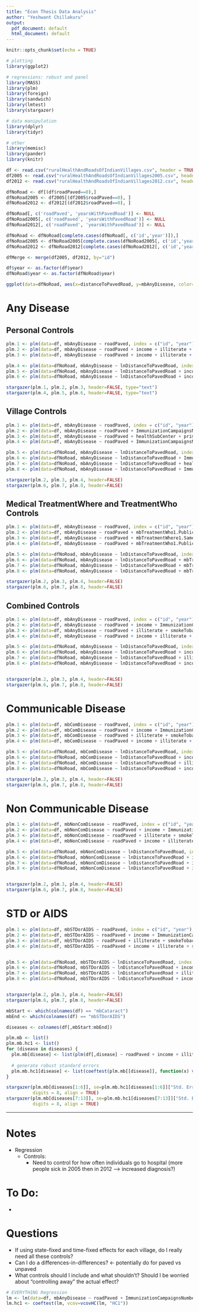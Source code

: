 ```yaml
---
title: "Econ Thesis Data Analysis"
author: "Yeshwant Chillakuru"
output:
  pdf_document: default
  html_document: default
---
```


```r
knitr::opts_chunk$set(echo = TRUE)

# plotting
library(ggplot2)

# regressions: robust and panel
library(MASS)
library(plm)
library(foreign)
library(sandwich)
library(lmtest)
library(stargazer)

# data manipulation
library(dplyr)
library(tidyr)

# other
library(memisc)
library(pander)
library(knitr)
```



```r
df <- read.csv("ruralHealthAndRoadsOfIndianVillages.csv", header = TRUE, row.names = 1)
df2005 <- read.csv("ruralHealthAndRoadsOfIndianVillages2005.csv", header = TRUE, row.names = 1)
df2012 <- read.csv("ruralHealthAndRoadsOfIndianVillages2012.csv", header = TRUE, row.names = 1)

dfNoRoad <- df[(df$roadPaved==0),]
dfNoRoad2005 <- df2005[(df2005$roadPaved==0), ]
dfNoRoad2012 <- df2012[(df2012$roadPaved==0), ]

dfNoRoad[, c('roadPaved', 'yearsWithPavedRoad')] <- NULL
dfNoRoad2005[, c('roadPaved', 'yearsWithPavedRoad')] <- NULL
dfNoRoad2012[, c('roadPaved', 'yearsWithPavedRoad')] <- NULL

dfNoRoad <- dfNoRoad[complete.cases(dfNoRoad[, c('id','year')]),]
dfNoRoad2005 <- dfNoRoad2005[complete.cases(dfNoRoad2005[, c('id','year')]),]
dfNoRoad2012 <- dfNoRoad2012[complete.cases(dfNoRoad2012[, c('id','year')]),]

dfMerge <- merge(df2005, df2012, by="id")

df$year <- as.factor(df$year)
dfNoRoad$year <- as.factor(dfNoRoad$year)

```

```r
ggplot(data=dfNoRoad, aes(x=distanceToPavedRoad, y=mbAnyDisease, color=year)) + geom_point(alpha=0.3, na.rm = TRUE) + labs(title = 'Disease Incidence vs Road Distance') + geom_smooth(method=lm, se=FALSE, na.rm = TRUE)
```

# Any Disease 
## Personal Controls
```r

plm.1 <- plm(data=df, mbAnyDisease ~ roadPaved, index = c("id", "year"), model="within")
plm.2 <- plm(data=df, mbAnyDisease ~ roadPaved + income + illiterate + smokeTobacco + seenDoctor, index = c("id", "year"), model="within")
plm.3 <- plm(data=df, mbAnyDisease ~ roadPaved + income + illiterate + smokeTobacco + ownToilet + electricity + caste.Brahmin + seenDoctor, index = c("id", "year"), model="within")

plm.4 <- plm(data=dfNoRoad, mbAnyDisease ~ lnDistanceToPavedRoad, index = c("id", "year"), model="within")
plm.5 <- plm(data=dfNoRoad, mbAnyDisease ~ lnDistanceToPavedRoad + income + illiterate + smokeTobacco + seenDoctor, index = c("id", "year"), model="within")
plm.6 <- plm(data=dfNoRoad, mbAnyDisease ~ lnDistanceToPavedRoad + income + illiterate + smokeTobacco + ownToilet + electricity + caste.Brahmin + seenDoctor, index = c("id", "year"), model="within")

stargazer(plm.1, plm.2, plm.3, header=FALSE, type="text")
stargazer(plm.4, plm.5, plm.6, header=FALSE, type="text")
```

## Village Controls
```r

plm.1 <- plm(data=df, mbAnyDisease ~ roadPaved, index = c("id", "year"), model="within")
plm.2 <- plm(data=df, mbAnyDisease ~ roadPaved + ImmunizationCampaignsNumber + drinkingWaterSource.Piped, index = c("id", "year"), model="within")
plm.3 <- plm(data=df, mbAnyDisease ~ roadPaved + healthSubCenter + primaryHealthCenter + communityHealthCenter, index = c("id", "year"), model="within")
plm.4 <- plm(data=df, mbAnyDisease ~ roadPaved + ImmunizationCampaignsNumber + drinkingWaterSource.Piped + healthSubCenter + primaryHealthCenter + communityHealthCenter, index = c("id", "year"), model="within")

plm.5 <- plm(data=dfNoRoad, mbAnyDisease ~ lnDistanceToPavedRoad, index = c("id", "year"), model="within")
plm.6 <- plm(data=dfNoRoad, mbAnyDisease ~ lnDistanceToPavedRoad + ImmunizationCampaignsNumber + drinkingWaterSource.Piped, index = c("id", "year"), model="within")
plm.7 <- plm(data=dfNoRoad, mbAnyDisease ~ lnDistanceToPavedRoad + healthSubCenter + primaryHealthCenter + communityHealthCenter, index = c("id", "year"), model="within")
plm.8 <- plm(data=dfNoRoad, mbAnyDisease ~ lnDistanceToPavedRoad + ImmunizationCampaignsNumber + drinkingWaterSource.Piped + healthSubCenter + primaryHealthCenter + communityHealthCenter, index = c("id", "year"), model="within")

stargazer(plm.2, plm.3, plm.4, header=FALSE)
stargazer(plm.6, plm.7, plm.8, header=FALSE)

```

## Medical TreatmentWhere and TreatmentWho Controls
```r
plm.1 <- plm(data=df, mbAnyDisease ~ roadPaved, index = c("id", "year"), model="within")
plm.2 <- plm(data=df, mbAnyDisease ~ roadPaved + mbTreatmentWho1.PublicDoc + mbTreatmentWho1.PublicDocInPvt + mbTreatmentWho1.PvtDoc + mbTreatmentWho1.Pharm, index = c("id", "year"), model="within")
plm.3 <- plm(data=df, mbAnyDisease ~ roadPaved + mbTreatmentWhere1.SameVillage + mbTreatmentWhere1.AnotherVillage + mbTreatmentWhere1.OtherTown + mbTreatmentWhere1.DistrictTown, index = c("id", "year"), model="within")
plm.4 <- plm(data=df, mbAnyDisease ~ roadPaved + mbTreatmentWho1.PublicDoc + mbTreatmentWho1.PublicDocInPvt + mbTreatmentWho1.PvtDoc + mbTreatmentWho1.Pharm + mbTreatmentWhere1.SameVillage + mbTreatmentWhere1.AnotherVillage + mbTreatmentWhere1.OtherTown + mbTreatmentWhere1.DistrictTown, index = c("id", "year"), model="within")

plm.5 <- plm(data=dfNoRoad, mbAnyDisease ~ lnDistanceToPavedRoad, index = c("id", "year"), model="within")
plm.6 <- plm(data=dfNoRoad, mbAnyDisease ~ lnDistanceToPavedRoad + mbTreatmentWho1.PublicDoc + mbTreatmentWho1.PublicDocInPvt + mbTreatmentWho1.PvtDoc + mbTreatmentWho1.Pharm, index = c("id", "year"), model="within")
plm.7 <- plm(data=dfNoRoad, mbAnyDisease ~ lnDistanceToPavedRoad + mbTreatmentWhere1.SameVillage + mbTreatmentWhere1.AnotherVillage + mbTreatmentWhere1.OtherTown + mbTreatmentWhere1.DistrictTown, index = c("id", "year"), model="within")
plm.8 <- plm(data=dfNoRoad, mbAnyDisease ~ lnDistanceToPavedRoad + mbTreatmentWho1.PublicDoc + mbTreatmentWho1.PublicDocInPvt + mbTreatmentWho1.PvtDoc + mbTreatmentWho1.Pharm + mbTreatmentWhere1.SameVillage + mbTreatmentWhere1.AnotherVillage + mbTreatmentWhere1.OtherTown + mbTreatmentWhere1.DistrictTown, index = c("id", "year"), model="within")

stargazer(plm.2, plm.3, plm.4, header=FALSE)
stargazer(plm.6, plm.7, plm.8, header=FALSE)
```

## Combined Controls
```r
plm.1 <- plm(data=df, mbAnyDisease ~ roadPaved, index = c("id", "year"), model="within")
plm.2 <- plm(data=df, mbAnyDisease ~ roadPaved + income + ImmunizationCampaignsNumber + drinkingWaterSource.Piped + primaryHealthCenter + mbTreatmentWhere1.SameVillage + mbTreatmentWhere1.AnotherVillage + mbTreatmentWhere1.OtherTown + mbTreatmentWhere1.DistrictTown, index = c("id", "year"), model="within")
plm.3 <- plm(data=df, mbAnyDisease ~ roadPaved + illiterate + smokeTobacco + ownToilet + mbTreatmentWhere1.SameVillage + mbTreatmentWhere1.AnotherVillage + mbTreatmentWhere1.OtherTown + mbTreatmentWhere1.DistrictTown, index = c("id", "year"), model="within")
plm.4 <- plm(data=df, mbAnyDisease ~ roadPaved + income + illiterate + smokeTobacco + ownToilet + ImmunizationCampaignsNumber + drinkingWaterSource.Piped + primaryHealthCenter + mbTreatmentWhere1.SameVillage + mbTreatmentWhere1.AnotherVillage + mbTreatmentWhere1.OtherTown + mbTreatmentWhere1.DistrictTown + seenDoctor, index = c("id", "year"), model="within")

plm.5 <- plm(data=dfNoRoad, mbAnyDisease ~ lnDistanceToPavedRoad, index = c("id", "year"), model="within")
plm.6 <- plm(data=dfNoRoad, mbAnyDisease ~ lnDistanceToPavedRoad + income + ImmunizationCampaignsNumber + drinkingWaterSource.Piped + primaryHealthCenter + mbTreatmentWhere1.SameVillage + mbTreatmentWhere1.AnotherVillage + mbTreatmentWhere1.OtherTown + mbTreatmentWhere1.DistrictTown, index = c("id", "year"), model="within")
plm.7 <- plm(data=dfNoRoad, mbAnyDisease ~ lnDistanceToPavedRoad + illiterate + smokeTobacco + ownToilet + mbTreatmentWhere1.SameVillage + mbTreatmentWhere1.AnotherVillage + mbTreatmentWhere1.OtherTown + mbTreatmentWhere1.DistrictTown, index = c("id", "year"), model="within")
plm.8 <- plm(data=dfNoRoad, mbAnyDisease ~ lnDistanceToPavedRoad + income + illiterate + smokeTobacco + ownToilet + ImmunizationCampaignsNumber + drinkingWaterSource.Piped + primaryHealthCenter + mbTreatmentWhere1.SameVillage + mbTreatmentWhere1.AnotherVillage + mbTreatmentWhere1.OtherTown + mbTreatmentWhere1.DistrictTown + seenDoctor, index = c("id", "year"), model="within")


stargazer(plm.2, plm.3, plm.4, header=FALSE)
stargazer(plm.6, plm.7, plm.8, header=FALSE)
```

# Communicable Disease

```r
plm.1 <- plm(data=df, mbComDisease ~ roadPaved, index = c("id", "year"), model="within")
plm.2 <- plm(data=df, mbComDisease ~ roadPaved + income + ImmunizationCampaignsNumber + drinkingWaterSource.Piped + primaryHealthCenter + mbTreatmentWhere1.SameVillage + mbTreatmentWhere1.AnotherVillage + mbTreatmentWhere1.OtherTown + mbTreatmentWhere1.DistrictTown, index = c("id", "year"), model="within")
plm.3 <- plm(data=df, mbComDisease ~ roadPaved + illiterate + smokeTobacco + ownToilet + mbTreatmentWhere1.SameVillage + mbTreatmentWhere1.AnotherVillage + mbTreatmentWhere1.OtherTown + mbTreatmentWhere1.DistrictTown, index = c("id", "year"), model="within")
plm.4 <- plm(data=df, mbComDisease ~ roadPaved + income + illiterate + smokeTobacco + ownToilet + ImmunizationCampaignsNumber + drinkingWaterSource.Piped + primaryHealthCenter + mbTreatmentWhere1.SameVillage + mbTreatmentWhere1.AnotherVillage + mbTreatmentWhere1.OtherTown + mbTreatmentWhere1.DistrictTown, index = c("id", "year"), model="within")

plm.5 <- plm(data=dfNoRoad, mbComDisease ~ lnDistanceToPavedRoad, index = c("id", "year"), model="within")
plm.6 <- plm(data=dfNoRoad, mbComDisease ~ lnDistanceToPavedRoad + income + ImmunizationCampaignsNumber + drinkingWaterSource.Piped + primaryHealthCenter + mbTreatmentWhere1.SameVillage + mbTreatmentWhere1.AnotherVillage + mbTreatmentWhere1.OtherTown + mbTreatmentWhere1.DistrictTown, index = c("id", "year"), model="within")
plm.7 <- plm(data=dfNoRoad, mbComDisease ~ lnDistanceToPavedRoad + illiterate + smokeTobacco + ownToilet + mbTreatmentWhere1.SameVillage + mbTreatmentWhere1.AnotherVillage + mbTreatmentWhere1.OtherTown + mbTreatmentWhere1.DistrictTown, index = c("id", "year"), model="within")
plm.8 <- plm(data=dfNoRoad, mbComDisease ~ lnDistanceToPavedRoad + income + illiterate + smokeTobacco + ownToilet + ImmunizationCampaignsNumber + drinkingWaterSource.Piped + primaryHealthCenter + mbTreatmentWhere1.SameVillage + mbTreatmentWhere1.AnotherVillage + mbTreatmentWhere1.OtherTown + mbTreatmentWhere1.DistrictTown, index = c("id", "year"), model="within")

stargazer(plm.2, plm.3, plm.4, header=FALSE)
stargazer(plm.6, plm.7, plm.8, header=FALSE)
```

# Non Communicable Disease
```r
plm.1 <- plm(data=df, mbNonComDisease ~ roadPaved, index = c("id", "year"), model="within")
plm.2 <- plm(data=df, mbNonComDisease ~ roadPaved + income + ImmunizationCampaignsNumber + drinkingWaterSource.Piped + primaryHealthCenter + mbTreatmentWhere1.SameVillage + mbTreatmentWhere1.AnotherVillage + mbTreatmentWhere1.OtherTown + mbTreatmentWhere1.DistrictTown, index = c("id", "year"), model="within")
plm.3 <- plm(data=df, mbNonComDisease ~ roadPaved + illiterate + smokeTobacco + ownToilet + mbTreatmentWhere1.SameVillage + mbTreatmentWhere1.AnotherVillage + mbTreatmentWhere1.OtherTown + mbTreatmentWhere1.DistrictTown, index = c("id", "year"), model="within")
plm.4 <- plm(data=df, mbNonComDisease ~ roadPaved + income + illiterate + smokeTobacco + ownToilet + ImmunizationCampaignsNumber + drinkingWaterSource.Piped + primaryHealthCenter + mbTreatmentWhere1.SameVillage + mbTreatmentWhere1.AnotherVillage + mbTreatmentWhere1.OtherTown + mbTreatmentWhere1.DistrictTown, index = c("id", "year"), model="within")

plm.5 <- plm(data=dfNoRoad, mbNonComDisease ~ lnDistanceToPavedRoad, index = c("id", "year"), model="within")
plm.6 <- plm(data=dfNoRoad, mbNonComDisease ~ lnDistanceToPavedRoad + income + ImmunizationCampaignsNumber + drinkingWaterSource.Piped + primaryHealthCenter + mbTreatmentWhere1.SameVillage + mbTreatmentWhere1.AnotherVillage + mbTreatmentWhere1.OtherTown + mbTreatmentWhere1.DistrictTown, index = c("id", "year"), model="within")
plm.7 <- plm(data=dfNoRoad, mbNonComDisease ~ lnDistanceToPavedRoad + illiterate + smokeTobacco + ownToilet + mbTreatmentWhere1.SameVillage + mbTreatmentWhere1.AnotherVillage + mbTreatmentWhere1.OtherTown + mbTreatmentWhere1.DistrictTown, index = c("id", "year"), model="within")
plm.8 <- plm(data=dfNoRoad, mbNonComDisease ~ lnDistanceToPavedRoad + income + illiterate + smokeTobacco + ownToilet + ImmunizationCampaignsNumber + drinkingWaterSource.Piped + primaryHealthCenter + mbTreatmentWhere1.SameVillage + mbTreatmentWhere1.AnotherVillage + mbTreatmentWhere1.OtherTown + mbTreatmentWhere1.DistrictTown, index = c("id", "year"), model="within")


stargazer(plm.2, plm.3, plm.4, header=FALSE)
stargazer(plm.6, plm.7, plm.8, header=FALSE)
```

# STD or AIDS
```r
plm.1 <- plm(data=df, mbSTDorAIDS ~ roadPaved, index = c("id", "year"), model="within")
plm.2 <- plm(data=df, mbSTDorAIDS ~ roadPaved + income + ImmunizationCampaignsNumber + drinkingWaterSource.Piped + primaryHealthCenter + mbTreatmentWhere1.SameVillage + mbTreatmentWhere1.AnotherVillage + mbTreatmentWhere1.OtherTown + mbTreatmentWhere1.DistrictTown, index = c("id", "year"), model="within")
plm.3 <- plm(data=df, mbSTDorAIDS ~ roadPaved + illiterate + smokeTobacco + ownToilet + mbTreatmentWhere1.SameVillage + mbTreatmentWhere1.AnotherVillage + mbTreatmentWhere1.OtherTown + mbTreatmentWhere1.DistrictTown, index = c("id", "year"), model="within")
plm.4 <- plm(data=df, mbSTDorAIDS ~ roadPaved + income + illiterate + smokeTobacco + ownToilet + ImmunizationCampaignsNumber + drinkingWaterSource.Piped + primaryHealthCenter + mbTreatmentWhere1.SameVillage + mbTreatmentWhere1.AnotherVillage + mbTreatmentWhere1.OtherTown + mbTreatmentWhere1.DistrictTown, index = c("id", "year"), model="within")


plm.5 <- plm(data=dfNoRoad, mbSTDorAIDS ~ lnDistanceToPavedRoad, index = c("id", "year"), model="within")
plm.6 <- plm(data=dfNoRoad, mbSTDorAIDS ~ lnDistanceToPavedRoad + income + ImmunizationCampaignsNumber + drinkingWaterSource.Piped + primaryHealthCenter + mbTreatmentWhere1.SameVillage + mbTreatmentWhere1.AnotherVillage + mbTreatmentWhere1.OtherTown + mbTreatmentWhere1.DistrictTown, index = c("id", "year"), model="within")
plm.7 <- plm(data=dfNoRoad, mbSTDorAIDS ~ lnDistanceToPavedRoad + illiterate + smokeTobacco + ownToilet + mbTreatmentWhere1.SameVillage + mbTreatmentWhere1.AnotherVillage + mbTreatmentWhere1.OtherTown + mbTreatmentWhere1.DistrictTown, index = c("id", "year"), model="within")
plm.8 <- plm(data=dfNoRoad, mbSTDorAIDS ~ lnDistanceToPavedRoad + income + illiterate + smokeTobacco + ownToilet + ImmunizationCampaignsNumber + drinkingWaterSource.Piped + primaryHealthCenter + mbTreatmentWhere1.SameVillage + mbTreatmentWhere1.AnotherVillage + mbTreatmentWhere1.OtherTown + mbTreatmentWhere1.DistrictTown, index = c("id", "year"), model="within")


stargazer(plm.2, plm.3, plm.4, header=FALSE)
stargazer(plm.6, plm.7, plm.8, header=FALSE)
```

```r
mbStart <- which(colnames(df) == "mbCataract")
mbEnd <- which(colnames(df) == "mbSTDorAIDS")

diseases <- colnames(df[,mbStart:mbEnd])

plm.mb <- list()
plm.mb.hc1 <- list()
for (disease in diseases) {
  plm.mb[disease] <- list(plm(df[,disease] ~ roadPaved + income + illiterate + smokeTobacco + ownToilet + ImmunizationCampaignsNumber + drinkingWaterSource.Piped + primaryHealthCenter + mbTreatmentWhere1.SameVillage + mbTreatmentWhere1.AnotherVillage + mbTreatmentWhere1.OtherTown + mbTreatmentWhere1.DistrictTown, data=df, index = c("id", "year"), model = "within"))
  
  # generate robust standard errors
  plm.mb.hc1[disease] <- list(coeftest(plm.mb[[disease]], function(x) vcovHC(x, type="HC1")))
}

stargazer(plm.mb[diseases[1:6]], se=plm.mb.hc1[diseases[1:6]]["Std. Error"], type = "text", column.labels=diseases, title="Results", 
          digits = 8, align = TRUE)
stargazer(plm.mb[diseases[7:13]], se=plm.mb.hc1[diseases[7:13]]["Std. Error"], type = "text", column.labels=diseases, title="Results", 
          digits = 8, align = TRUE)
```


--------------------------------------------------------------------------------------------------
# Notes
  * Regression
    * Controls:
        * Need to control for how often individuals go to hospital (more people sick in 2005 then in 2012 --> increased diagnosis?)
  

# To Do:
  * 
  
  
# Questions
  * If using state-fixed and time-fixed effects for each village, do I really need all these controls?
  * Can I do a differences-in-differences? <- potentially do for paved vs unpaved
  * What controls should I include and what shouldn't? Should I be worried about "controlling away" the actual effect?
    
 
 
 
 
```r
# EVERYTHING Regression
lm <- lm(data=df, mbAnyDisease ~ roadPaved + ImmunizationCampaignsNumber + mbTreatmentRecieved + mbCostOfTreatment + mbTravelExpenses + smokeTobacco + chewTobacco + drinkAlcohol + illiterate + attendedSchool + income + ownToilet + electricity + healthSubCenter + primaryHealthCenter + communityHealthCenter + govtMaternityCenter + pvtClinicTrainedDoc + pvtClinicUntrainedDoc + pvtHospital + pvtPharm + otherGovtMedFacility + distHealthSubCenter + distPrimaryHealthCenter + distCommunityHealthCenter + distDistrictHospital + distGovtMaternityCenter + distPvtClinicTrainedDoc + distPvtClinicUntrainedDoc + distPvtHospital + distPvtPharm + distOtherGovtMedFacility + caste.Brahmin + caste.OBC + caste.SC + caste.ST + drinkingWaterSource.Piped + drinkingWaterSource.TubeWell + drinkingWaterSource.HandPump + drinkingWaterSource.OpenWell + drinkingWaterSource.CoveredWell + drinkingWaterSource.River + drinkingWaterSource.Pond + drinkingWaterSource.Truck + drinkingWaterSource.RainWater + drinkingWaterSource.Bottled + drinkingWaterSource.Other + mbTreatmentWho1.NA + mbTreatmentWho1.PublicDoc + mbTreatmentWho1.PublicDocInPvt + mbTreatmentWho1.PvtDoc + mbTreatmentWho1.Pharm + mbTreatmentWhere1.NA + mbTreatmentWhere1.SameVillage + mbTreatmentWhere1.AnotherVillage + mbTreatmentWhere1.OtherTown + mbTreatmentWhere1.DistrictTown + mbTreatmentWho2.NA + mbTreatmentWho2.PublicDoc + mbTreatmentWho2.PublicDocInPvt + mbTreatmentWho2.PvtDoc + mbTreatmentWho2.Pharm + mbTreatmentWhere2.NA + mbTreatmentWhere2.SameVillage + mbTreatmentWhere2.AnotherVillage + mbTreatmentWhere2.OtherTown + mbTreatmentWhere2.DistrictTown)
lm.hc1 <- coeftest(lm, vcov=vcovHC(lm, "HC1"))
```





